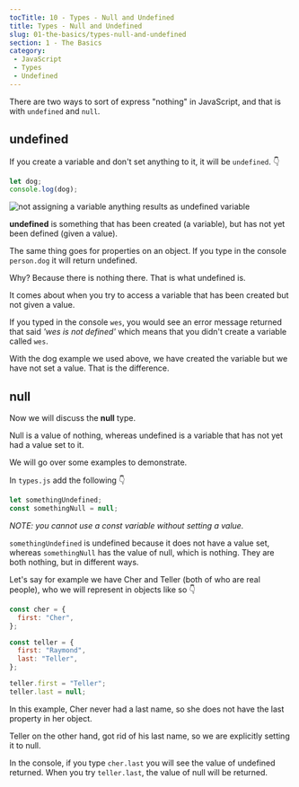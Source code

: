 ```yaml
---
tocTitle: 10 - Types - Null and Undefined
title: Types - Null and Undefined
slug: 01-the-basics/types-null-and-undefined
section: 1 - The Basics
category:
 - JavaScript
 - Types
 - Undefined
---
```


There are two ways to sort of express "nothing" in JavaScript, and that is with `undefined` and `null`.

## undefined

If you create a variable and don't set anything to it, it will be `undefined`. 👇

```js
let dog;
console.log(dog);
```

![not assigning a variable anything results as undefined variable](./undefined-variable-in-console.png)

**undefined** is something that has been created (a variable), but has not yet been defined (given a value).

The same thing goes for properties on an object. If you type in the console `person.dog` it will return undefined.

Why? Because there is nothing there. That is what undefined is.

It comes about when you try to access a variable that has been created but not given a value.

If you typed in the console `wes`, you would see an error message returned that said _'wes is not defined'_ which means that you didn't create a variable called `wes`.

With the dog example we used above, we have created the variable but we have not set a value. That is the difference.

## null

Now we will discuss the **null** type.

Null is a value of nothing, whereas undefined is a variable that has not yet had a value set to it.

We will go over some examples to demonstrate.

In `types.js` add the following 👇

```js
let somethingUndefined;
const somethingNull = null;
```

_NOTE: you cannot use a const variable without setting a value._

`somethingUndefined` is undefined because it does not have a value set, whereas `somethingNull` has the value of null, which is nothing. They are both nothing, but in different ways.

Let's say for example we have Cher and Teller (both of who are real people), who we will represent in objects like so 👇

```js
const cher = {
  first: "Cher",
};

const teller = {
  first: "Raymond",
  last: "Teller",
};

teller.first = "Teller";
teller.last = null;
```

In this example, Cher never had a last name, so she does not have the last property in her object.

Teller on the other hand, got rid of his last name, so we are explicitly setting it to null.

In the console, if you type `cher.last` you will see the value of undefined returned. When you try `teller.last`, the value of null will be returned.
